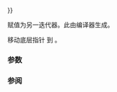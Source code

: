 {{cpp/ranges/chunk_view/inner_iterator/title|operator{{=}}}}
{{cpp/ranges/chunk_view/navbar}}

{{ddcl|since=c++23|1=
/*inner-iterator*/&amp; operator=( /*inner-iterator*/&amp;&amp; other ) = default;
}}

赋值为另一迭代器。此{{lt|cpp/language/move assignment|移动赋值}}由编译器生成。

移动底层指针 {{box|{{c/core|other.}}{{rlpi|/#数据成员|parent_}}}} 到 {{tti|parent_}}。

===参数===
{{par begin}}
{{par|other|{{rlp|/|迭代器}}}}
{{par end}}

===参阅===
{{dsc begin}}
{{dsc mem ctor|cpp/ranges/chunk_view/inner_iterator/inner_iterator|构造迭代器|notes={{mark c++23}}}}
{{dsc end}}

{{langlinks|de|en|es|ja|ru}}